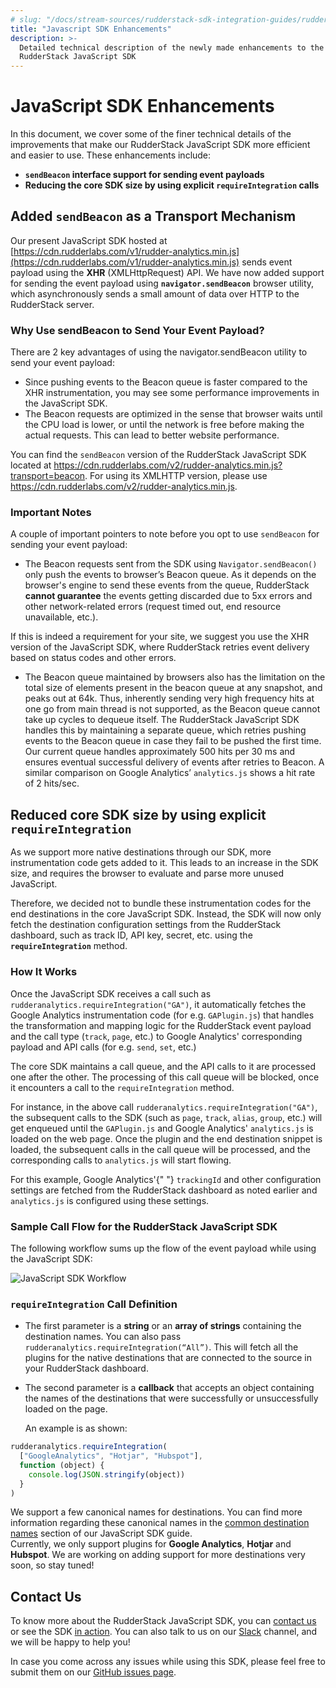 ```yaml
---
# slug: "/docs/stream-sources/rudderstack-sdk-integration-guides/rudderstack-javascript-sdk/javascript-sdk-enhancements"
title: "Javascript SDK Enhancements"
description: >-
  Detailed technical description of the newly made enhancements to the
  RudderStack JavaScript SDK
---
```


# JavaScript SDK Enhancements

In this document, we cover some of the finer technical details of the improvements that make our RudderStack JavaScript SDK more efficient and easier to use. These enhancements include:

- **`sendBeacon` interface support for sending event payloads**
- **Reducing the core SDK size by using explicit `requireIntegration` calls**

## **Added `sendBeacon` as a Transport Mechanism**

Our present JavaScript SDK hosted at [https://cdn.rudderlabs.com/v1/rudder-analytics.min.js](https://cdn.rudderlabs.com/v1/rudder-analytics.min.js) sends event payload using the **XHR** \(XMLHttpRequest\) API. We have now added support for sending the event payload using **`navigator.sendBeacon`** browser utility, which asynchronously sends a small amount of data over HTTP to the RudderStack server.

### Why Use sendBeacon to Send Your Event Payload?

There are 2 key advantages of using the navigator.sendBeacon utility to send your event payload:

- Since pushing events to the Beacon queue is faster compared to the XHR instrumentation, you may see some performance improvements in the JavaScript SDK.
- The Beacon requests are optimized in the sense that browser waits until the CPU load is lower, or until the network is free before making the actual requests. This can lead to better website performance.

<div class="infoBlock">
You can find the <code class="inline-code">sendBeacon</code> version of the RudderStack JavaScript SDK located at <a href="https://cdn.rudderlabs.com/v2/rudder-analytics.min.js?transport=beacon">https://cdn.rudderlabs.com/v2/rudder-analytics.min.js?transport=beacon</a>. For using its XMLHTTP version, please use <a href="https://cdn.rudderlabs.com/v2/rudder-analytics.min.js">https://cdn.rudderlabs.com/v2/rudder-analytics.min.js</a>.

</div>

### Important Notes

A couple of important pointers to note before you opt to use `sendBeacon` for sending your event payload:

- The Beacon requests sent from the SDK using `Navigator.sendBeacon()` only push the events to browser’s Beacon queue. As it depends on the browser's engine to send these events from the queue, RudderStack **cannot guarantee** the events getting discarded due to 5xx errors and other network-related errors \(request timed out, end resource unavailable, etc.\).

<div class="warningBlock">
If this is indeed a requirement for your site, we suggest you use the XHR version of the JavaScript SDK, where RudderStack retries event delivery based on status codes and other errors.

</div>

- The Beacon queue maintained by browsers also has the limitation on the total size of elements present in the beacon queue at any snapshot, and peaks out at 64k. Thus, inherently sending very high frequency hits at one go from main thread is not supported, as the Beacon queue cannot take up cycles to dequeue itself. The RudderStack JavaScript SDK handles this by maintaining a separate queue, which retries pushing events to the Beacon queue in case they fail to be pushed the first time. Our current queue handles approximately 500 hits per 30 ms and ensures eventual successful delivery of events after retries to Beacon. A similar comparison on Google Analytics’ `analytics.js` shows a hit rate of 2 hits/sec.

## Reduced **core SDK size by using explicit `requireIntegration`**

As we support more native destinations through our SDK, more instrumentation code gets added to it. This leads to an increase in the SDK size, and requires the browser to evaluate and parse more unused JavaScript.

Therefore, we decided not to bundle these instrumentation codes for the end destinations in the core JavaScript SDK. Instead, the SDK will now only fetch the destination configuration settings from the RudderStack dashboard, such as track ID, API key, secret, etc. using the **`requireIntegration`** method.

### How It Works

Once the JavaScript SDK receives a call such as `rudderanalytics.requireIntegration("GA")`, it automatically fetches the Google Analytics instrumentation code \(for e.g. `GAPlugin.js`\) that handles the transformation and mapping logic for the RudderStack event payload and the call type \(`track`, `page`, etc.\) to Google Analytics' corresponding payload and API calls \(for e.g. `send`, `set`, etc.\)

The core SDK maintains a call queue, and the API calls to it are processed one after the other. The processing of this call queue will be blocked, once it encounters a call to the `requireIntegration` method.

For instance, in the above call `rudderanalytics.requireIntegration("GA")`, the subsequent calls to the SDK \(such as `page`, `track`, `alias`, `group`, etc.\) will get enqueued until the `GAPlugin.js` and Google Analytics' `analytics.js` is loaded on the web page. Once the plugin and the end destination snippet is loaded, the subsequent calls in the call queue will be processed, and the corresponding calls to `analytics.js` will start flowing.

<div class="successBlock">
  For this example, Google Analytics'{" "}
  <code class="inline-code">trackingId</code> and other configuration settings
  are fetched from the RudderStack dashboard as noted earlier and
  <code class="inline-code">analytics.js</code> is configured using these settings.
</div>

### Sample Call Flow for the RudderStack JavaScript SDK

The following workflow sums up the flow of the event payload while using the JavaScript SDK:

![JavaScript SDK Workflow](../../../.gitbook/assets/js-sdk-workflow.png)

### `requireIntegration` Call Definition

- The first parameter is a **string** or an **array of strings** containing the destination names. You can also pass `rudderanalytics.requireIntegration(“All”)`. This will fetch all the plugins for the native destinations that are connected to the source in your RudderStack dashboard.
- The second parameter is a **callback** that accepts an object containing the names of the destinations that were successfully or unsuccessfully loaded on the page.

  An example is as shown:

```javascript
rudderanalytics.requireIntegration(
  ["GoogleAnalytics", "Hotjar", "Hubspot"],
  function (object) {
    console.log(JSON.stringify(object))
  }
)
```

<div class="infoBlock">
We support a few canonical names for destinations. You can find more information regarding these canonical names in the <a href="../rudderstack-javascript-sdk#41-common-destination-names">common destination names</a> section of our JavaScript SDK guide.

</div>

<div class="warningBlock">
Currently, we only support plugins for <strong>Google Analytics</strong>, <strong>Hotjar</strong> and <strong>Hubspot</strong>. We are working on adding support for more destinations very soon, so stay tuned!

</div>

## **Contact Us**

To know more about the RudderStack JavaScript SDK, you can [contact us](mailto:%20docs@rudderstack.com) or see the SDK [in action](https://rudderstack.com/request-a-demo). You can also talk to us on our [Slack](https://rudderstack.com/join-rudderstack-slack-community) channel, and we will be happy to help you!

In case you come across any issues while using this SDK, please feel free to submit them on our [GitHub issues page](https://github.com/rudderlabs/rudder-sdk-js/issues).
